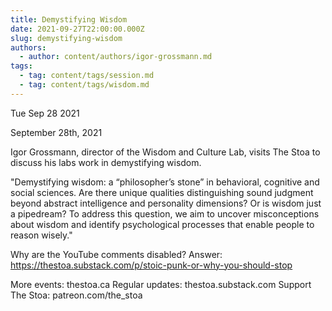 ```yaml
---
title: Demystifying Wisdom
date: 2021-09-27T22:00:00.000Z
slug: demystifying-wisdom
authors:
  - author: content/authors/igor-grossmann.md
tags:
  - tag: content/tags/session.md
  - tag: content/tags/wisdom.md
---
```






Tue Sep 28 2021

September 28th, 2021

Igor Grossmann, director of the Wisdom and Culture Lab, visits The Stoa to discuss his labs work in demystifying wisdom.

"Demystifying wisdom: a “philosopher’s stone” in behavioral, cognitive and social sciences. Are there unique qualities distinguishing sound judgment beyond abstract intelligence and personality dimensions? Or is wisdom just a pipedream? To address this question, we aim to uncover misconceptions about wisdom and identify psychological processes that enable people to reason wisely."

Why are the YouTube comments disabled? Answer: https://thestoa.substack.com/p/stoic-punk-or-why-you-should-stop

More events: thestoa.ca
Regular updates: thestoa.substack.com
Support The Stoa: patreon.com/the_stoa


